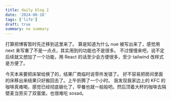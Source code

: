 ```yaml
---
title: daily blog 2
date: '2024-08-18'
tags: ['life']
draft: true
summary: no summary
---
```


打算把博客暂时先迁移到这里来了。 算是知道为什么 nue 被写出来了，感觉用 next 来写重了不是一点点，其实用到的功能也不是很多。
不过慢慢来吧，说不定后续就又想加了一个功能，用 React 的话至少会方便很多，至少 tailwind 改样式是方便了。

今天本来要把床架给换了的，结果厂商临时说零件发错了。 好不容易把房间里面的床移出来结果只好搬回去了。上午折腾了一个小时。
我发现我家边上的 KFC 的咖啡真难喝，感觉已经彻底碳化了，早餐也就一般般吧。然后顶着大杯的咖啡去隔壁麦当劳买了双蛋堡。也很难吃 sosad。
